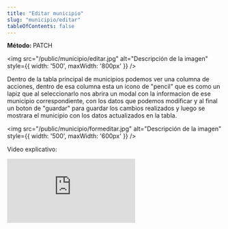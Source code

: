 ```yaml
---
title: "Editar municipio"
slug: "municipio/editar"
tableOfContents: false
---
```


<p>
  <strong>Método: </strong>
  <span class="sl-badge note small astro-avdet4wd">PATCH</span>
</p>

<Tabs>
  <TabItem label="Endpoint">
    <ApiEndpoint url={`/admin/municipios`}/>
  </TabItem>
</Tabs>

<img src="/public/municipio/editar.jpg" alt="Descripción de la imagen" style={{ width: '500', maxWidth: '800px' }} />

Dentro de la tabla principal de municipios podemos ver una columna de acciones, dentro de esa columna esta un icono de "pencil"
que es como un lapiz que al seleccionarlo nos abrira un modal con la informacion de ese municipio correspondiente, con los datos
que podemos modificar y al final un boton de "guardar" para guardar los cambios realizados y luego se mostrara el 
municipio con los datos actualizados en la tabla.

<img src="/public/municipio/formeditar.jpg" alt="Descripción de la imagen" style={{ width: '500', maxWidth: '600px' }} />

Video explicativo: 
<div style={{ display: "flex", justifyContent: "center" }}>
  <iframe
    style={{ height: "500px", width: "100%" }}
    src="https://www.youtube.com/embed/sB6I5zbbJ94"
    title="Tutorial"
    frameBorder="0"
    allow="accelerometer; autoplay; clipboard-write; encrypted-media; gyroscope; picture-in-picture"
    allowFullScreen
  ></iframe>
</div>



